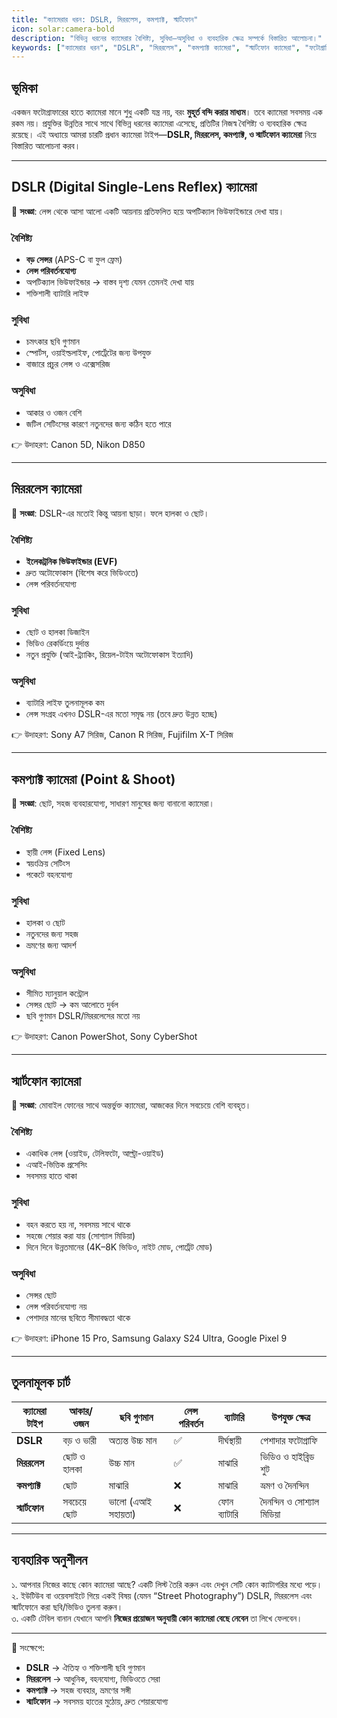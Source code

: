 ```yaml
---
title: "ক্যামেরার ধরন: DSLR, মিররলেস, কমপ্যাক্ট, স্মার্টফোন"
icon: solar:camera-bold
description: "বিভিন্ন ধরনের ক্যামেরার বৈশিষ্ট্য, সুবিধা–অসুবিধা ও ব্যবহারিক ক্ষেত্র সম্পর্কে বিস্তারিত আলোচনা।"
keywords: ["ক্যামেরার ধরন", "DSLR", "মিররলেস", "কমপ্যাক্ট ক্যামেরা", "স্মার্টফোন ক্যামেরা", "ফটোগ্রাফি ক্যামেরা"]
---
```


## ভূমিকা  
একজন ফটোগ্রাফারের হাতে ক্যামেরা মানে শুধু একটি যন্ত্র নয়, বরং **মুহূর্ত বন্দি করার মাধ্যম**। তবে ক্যামেরা সবসময় এক রকম নয়। প্রযুক্তির উন্নতির সাথে সাথে বিভিন্ন ধরনের ক্যামেরা এসেছে, প্রতিটির নিজস্ব বৈশিষ্ট্য ও ব্যবহারিক ক্ষেত্র রয়েছে। এই অধ্যায়ে আমরা চারটি প্রধান ক্যামেরা টাইপ—**DSLR, মিররলেস, কমপ্যাক্ট, ও স্মার্টফোন ক্যামেরা** নিয়ে বিস্তারিত আলোচনা করব।  

---

## DSLR (Digital Single-Lens Reflex) ক্যামেরা  
📌 **সংজ্ঞা**: লেন্স থেকে আসা আলো একটি আয়নায় প্রতিফলিত হয়ে অপটিক্যাল ভিউফাইন্ডারে দেখা যায়।  

### বৈশিষ্ট্য  
- **বড় সেন্সর** (APS-C বা ফুল ফ্রেম)  
- **লেন্স পরিবর্তনযোগ্য**  
- অপটিক্যাল ভিউফাইন্ডার → বাস্তব দৃশ্য যেমন তেমনই দেখা যায়  
- শক্তিশালী ব্যাটারি লাইফ  

### সুবিধা  
- চমৎকার ছবি গুণমান  
- স্পোর্টস, ওয়াইল্ডলাইফ, পোর্ট্রেটের জন্য উপযুক্ত  
- বাজারে প্রচুর লেন্স ও এক্সেসরিজ  

### অসুবিধা  
- আকার ও ওজন বেশি  
- জটিল সেটিংসের কারণে নতুনদের জন্য কঠিন হতে পারে  

👉 উদাহরণ: Canon 5D, Nikon D850  

---

## মিররলেস ক্যামেরা  
📌 **সংজ্ঞা**: DSLR-এর মতোই কিন্তু আয়না ছাড়া। ফলে হালকা ও ছোট।  

### বৈশিষ্ট্য  
- **ইলেকট্রনিক ভিউফাইন্ডার (EVF)**  
- দ্রুত অটোফোকাস (বিশেষ করে ভিডিওতে)  
- লেন্স পরিবর্তনযোগ্য  

### সুবিধা  
- ছোট ও হালকা ডিজাইন  
- ভিডিও রেকর্ডিংয়ে দুর্দান্ত  
- নতুন প্রযুক্তি (আই-ট্র্যাকিং, রিয়েল-টাইম অটোফোকাস ইত্যাদি)  

### অসুবিধা  
- ব্যাটারি লাইফ তুলনামূলক কম  
- লেন্স সংগ্রহ এখনও DSLR-এর মতো সমৃদ্ধ নয় (তবে দ্রুত উন্নত হচ্ছে)  

👉 উদাহরণ: Sony A7 সিরিজ, Canon R সিরিজ, Fujifilm X-T সিরিজ  

---

## কমপ্যাক্ট ক্যামেরা (Point & Shoot)  
📌 **সংজ্ঞা**: ছোট, সহজ ব্যবহারযোগ্য, সাধারণ মানুষের জন্য বানানো ক্যামেরা।  

### বৈশিষ্ট্য  
- স্থায়ী লেন্স (Fixed Lens)  
- স্বয়ংক্রিয় সেটিংস  
- পকেটে বহনযোগ্য  

### সুবিধা  
- হালকা ও ছোট  
- নতুনদের জন্য সহজ  
- ভ্রমণের জন্য আদর্শ  

### অসুবিধা  
- সীমিত ম্যানুয়াল কন্ট্রোল  
- সেন্সর ছোট → কম আলোতে দুর্বল  
- ছবি গুণমান DSLR/মিররলেসের মতো নয়  

👉 উদাহরণ: Canon PowerShot, Sony CyberShot  

---

## স্মার্টফোন ক্যামেরা  
📌 **সংজ্ঞা**: মোবাইল ফোনের সাথে অন্তর্ভুক্ত ক্যামেরা, আজকের দিনে সবচেয়ে বেশি ব্যবহৃত।  

### বৈশিষ্ট্য  
- একাধিক লেন্স (ওয়াইড, টেলিফটো, আল্ট্রা-ওয়াইড)  
- এআই-ভিত্তিক প্রসেসিং  
- সবসময় হাতে থাকা  

### সুবিধা  
- বহন করতে হয় না, সবসময় সাথে থাকে  
- সহজে শেয়ার করা যায় (সোশ্যাল মিডিয়া)  
- দিনে দিনে উন্নতমানের (4K–8K ভিডিও, নাইট মোড, পোর্ট্রেট মোড)  

### অসুবিধা  
- সেন্সর ছোট  
- লেন্স পরিবর্তনযোগ্য নয়  
- পেশাদার মানের ছবিতে সীমাবদ্ধতা থাকে  

👉 উদাহরণ: iPhone 15 Pro, Samsung Galaxy S24 Ultra, Google Pixel 9  

---

## তুলনামূলক চার্ট  

| ক্যামেরা টাইপ | আকার/ওজন | ছবি গুণমান | লেন্স পরিবর্তন | ব্যাটারি | উপযুক্ত ক্ষেত্র |
|---------------|-----------|-------------|----------------|----------|-----------------|
| **DSLR**      | বড় ও ভারী | অত্যন্ত উচ্চ মান | ✅ | দীর্ঘস্থায়ী | পেশাদার ফটোগ্রাফি |
| **মিররলেস**   | ছোট ও হালকা | উচ্চ মান | ✅ | মাঝারি | ভিডিও ও হাইব্রিড শুট |
| **কমপ্যাক্ট** | ছোট | মাঝারি | ❌ | মাঝারি | ভ্রমণ ও দৈনন্দিন |
| **স্মার্টফোন**| সবচেয়ে ছোট | ভালো (এআই সহায়তা) | ❌ | ফোন ব্যাটারি | দৈনন্দিন ও সোশ্যাল মিডিয়া |  

---

## ব্যবহারিক অনুশীলন  
১. আপনার নিজের কাছে কোন ক্যামেরা আছে? একটি লিস্ট তৈরি করুন এবং দেখুন সেটি কোন ক্যাটাগরির মধ্যে পড়ে।  
২. ইউটিউব বা ওয়েবসাইটে গিয়ে একই বিষয় (যেমন “Street Photography”) DSLR, মিররলেস এবং স্মার্টফোনে করা ছবি/ভিডিও তুলনা করুন।  
৩. একটি টেবিল বানান যেখানে আপনি **নিজের প্রয়োজন অনুযায়ী কোন ক্যামেরা বেছে নেবেন** তা লিখে ফেলবেন।  

---

📌 সংক্ষেপে:  
- **DSLR** → ঐতিহ্য ও শক্তিশালী ছবি গুণমান  
- **মিররলেস** → আধুনিক, বহনযোগ্য, ভিডিওতে সেরা  
- **কমপ্যাক্ট** → সহজ ব্যবহার, ভ্রমণের সঙ্গী  
- **স্মার্টফোন** → সবসময় হাতের মুঠোয়, দ্রুত শেয়ারযোগ্য  

